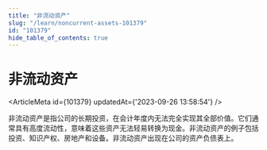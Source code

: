 ```yaml
---
title: "非流动资产"
slug: "/learn/noncurrent-assets-101379"
id: "101379"
hide_table_of_contents: true
---
```



# 非流动资产

<ArticleMeta id={101379} updatedAt={'2023-09-26 13:58:54'} />
<div className='border-solid border-b border-t-0 my-4 border-[var(--ifm-color-gray-300)]' />

非流动资产是指公司的长期投资，在会计年度内无法完全实现其全部价值。它们通常具有高度流动性，意味着这些资产无法轻易转换为现金。非流动资产的例子包括投资、知识产权、房地产和设备。非流动资产出现在公司的资产负债表上。
